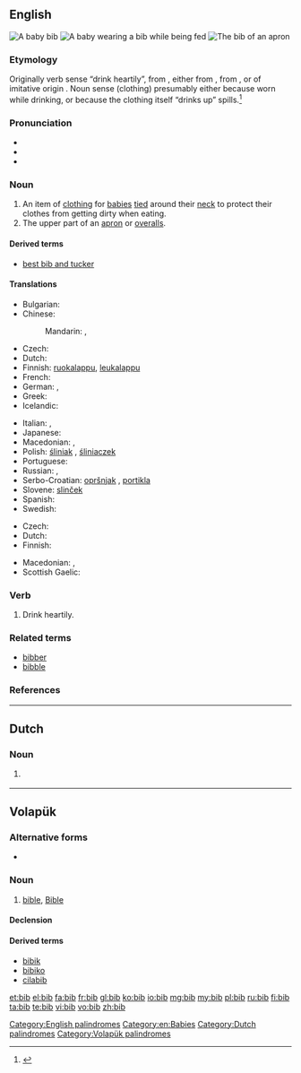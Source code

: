 ==English==
{{wikipedia|Bib (garment)|Bib}}
[[File:Bib 1 (PSF).png|thumb|A baby '''bib''']]
[[File:Baby eating baby food.jpg|thumb|A baby wearing a '''bib''' while being fed]]
[[File:Bib 2 (PSF).png|thumb|The '''bib''' of an apron]]

===Etymology===
Originally verb sense “drink heartily”, from {{etyl|enm}} {{term|bibben|lang=enm}}, either from {{etyl|la}} {{term|bibo|bibō|I drink|lang=la}}, from {{proto|Indo-European|peh₃-}}, or of imitative origin {{onomatopoeia}}. Noun sense (clothing) presumably either because worn while drinking, or because the clothing itself “drinks up” spills.<ref>{{R:Online Etymology Dictionary}}</ref>

===Pronunciation===
* {{audio|en-us-bib.ogg|Audio (US)}}
* {{IPA|/bɪb/}}
* {{rhymes|ɪb}}

===Noun===
{{en-noun}}

# An item of [[clothing]] for [[baby|babies]] [[tie]]d around their [[neck]] to protect their clothes from getting dirty when eating.
# The upper part of an [[apron]] or [[overalls]].

====Derived terms====
* [[best bib and tucker]]

====Translations====
{{trans-top|item of clothing for babies}}
* Bulgarian: {{t|bg|лигавче}}
* Chinese:
*: Mandarin: {{t|zh|圍兜|sc=Hani}}, {{t|zh|围兜|tr=wéidōu|sc=Hani}}
* Czech: {{t-|cs|bryndák|m}}
* Dutch: {{t+|nl|slabbetje}}
* Finnish: [[ruokalappu]], [[leukalappu]]
* French: {{t+|fr|bavoir|m}}
* German: {{t+|de|Lätzchen|n}}, {{t+|de|Latz|m}}
* Greek: {{t|el|σαλιάρα|f|tr=saliára|sc=Grek}}
* Icelandic: {{t|is|smekkur|m}}
{{trans-mid}}
* Italian: {{t-|it|bavaglino|m}}, {{t-|it|bavaglio|m}}
* Japanese: {{t|ja|ビブ|tr=bibu|sc=Jpan}}
* Macedonian: {{t|mk|лигавче|n|tr=lígavče}}, {{t|mk|портикла|f|tr=pórtikla}}
* Polish: [[śliniak]] {{m}}, [[śliniaczek]] {{m}}
* Portuguese: {{t|pt|babador}}
* Russian: {{t|ru|нагрудник|m|tr=nagrúdnik|sc=Cyrl}}, {{t|ru|слюнявчик|m|tr=sljunjávčik|sc=Cyrl}}
* Serbo-Croatian: [[opršnjak]] {{m}}, [[portikla]] {{f}}
* Slovene: [[slinček]] {{m}}
* Spanish: {{t+|es|babero|m}}
* Swedish: {{t+|sv|haklapp|c}}
{{trans-bottom}}

{{trans-top|upper part of an apron or overalls}}
* Czech: {{t-|cs|lacl|m}}
* Dutch: {{t|nl|borstje, salopette}}
* Finnish: {{t|fi|rintalappu}}
{{trans-mid}}
* Macedonian: {{t|mk|лигавче|n|tr=lígavče}}, {{t|mk|портикла|f|tr=pórtikla}}
* Scottish Gaelic: {{t-|gd|biob|m|xs=Scottish Gaelic}}
{{trans-bottom}}

===Verb===
{{en-verb}}

# {{obsolete}} Drink heartily.

===Related terms===
* [[bibber]]
* [[bibble]]

===References===
<references/>

[[Category:English palindromes]]
[[Category:en:Babies]]

----

==Dutch==

===Noun===
{{head|nl|noun|g=g}}

# {{abbreviation of|bibliotheek|nocap=1|lang=nl}} {{gloss|library}}

[[Category:Dutch palindromes]]

----

==Volapük==

===Alternative forms===
* {{l|vo|Bib}}

===Noun===
{{vo-noun}}

# [[bible]], [[Bible]]

====Declension====
{{vo-decl-noun}}

====Derived terms====
* [[bibik]]
* [[bibiko]]
* [[cilabib]]

[[Category:Volapük palindromes]]

[[et:bib]]
[[el:bib]]
[[fa:bib]]
[[fr:bib]]
[[gl:bib]]
[[ko:bib]]
[[io:bib]]
[[mg:bib]]
[[my:bib]]
[[pl:bib]]
[[ru:bib]]
[[fi:bib]]
[[ta:bib]]
[[te:bib]]
[[vi:bib]]
[[vo:bib]]
[[zh:bib]]